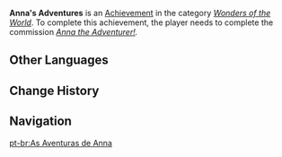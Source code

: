 {{Achievement Infobox
|title        = 
|id           = 84054
|order id     = 5033
|category     = Wonders of the World
|description  = Help Anna become an adventurer.
|requirements = Complete ''[[Anna the Adventurer!]].''
|primogems    = 5
|tracking     = 
|hidden       = 1
|topic        = 
|type         = Commission
}}
'''Anna's Adventures''' is an [[Achievement]] in the category ''[[Wonders of the World]]''. To complete this achievement, the player needs to complete the commission ''[[Anna the Adventurer!]].''
<!--
==Trivia==
-->
==Other Languages==
{{Other Languages
|en      = Anna's Adventures
|zhs     = 安娜冒险记
|zhs_rm  = Ānnà Màoxiǎnjì
|zht     = 安娜冒險記
|zht_rm  = Ānnà Màoxiǎnjì
|zh_tl   = Anna's Adventure Notes
|ja      = アナ冒険記
|ja_rm   = Ana Bouken-ki
|ja_tl   = Anna's Adventure Notes
|ko      = 안나 모험기
|ko_rm   = Anna Moheomgi
|ko_tl   = Anna's Adventure Notes
|es      = El diario de aventuras de Anna
|es_tl   = Anna's Adventure Diary
|fr      = Les aventures d'Anna
|fr_tl   = Anna's Adventures
|ru      = Приключения Анны
|ru_tl   = Anna's Adventures
|th      = การผจญภัยของ Anna
|th_rm   = Kan Phachon Phai khong Anna
|th_tl   = 
|vi      = Anna Phiêu Lưu Ký
|vi_tl   = 
|de      = Annas Abenteuer
|de_tl   = Anna's Adventure
|id      = Kisah Petualangan Anna
|id_tl   = Anna's Adventure Story
|pt      = As Aventuras de Anna
|pt_tl   = 
|tr      = Anna'nın Maceraları
|tr_tl   = 
|it      = Le avventure di Anna
|it_tl   = 
}}

==Change History==
{{Change History|2.4}}
<!--
==References==
{{Reflist}}
-->
==Navigation==
{{Achievement Navbox|Wonders of the World|Commission}}

[[pt-br:As Aventuras de Anna]]